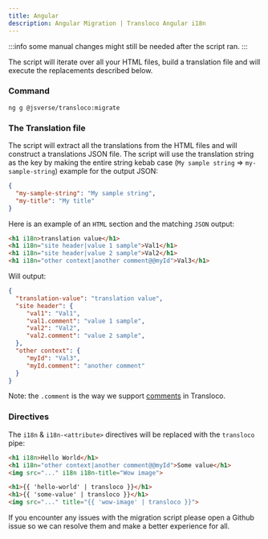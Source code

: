 ```yaml
---
title: Angular
description: Angular Migration | Transloco Angular i18n
---
```


:::info
some manual changes might still be needed after the script ran.
:::

The script will iterate over all your HTML files, build a  translation file and will execute the replacements described below.

### Command
`ng g @jsverse/transloco:migrate`

### The Translation file

The script will extract all the translations from the HTML files and will construct a translations JSON file.
The script will use the translation string as the key by making the entire string kebab case (`My sample string` => `my-sample-string`) example for the output JSON:

```json title="en.json"
{
  "my-sample-string": "My sample string",
  "my-title": "My title"
}
```

Here is an example of an `HTML` section and the matching `JSON` output:

```html
<h1 i18n>translation value</h1>
<h1 i18n="site header|value 1 sample">Val1</h1>
<h1 i18n="site header|value 2 sample">Val2</h1>
<h1 i18n="other context|another comment@@myId">Val3</h1>
```

Will output:
```json title="en.json"
{
  "translation-value": "translation value",
  "site header": {
     "val1": "Val1",
     "val1.comment": "value 1 sample",
     "val2": "Val2",
     "val2.comment": "value 2 sample",
  },
  "other context": {
     "myId": "Val3",
     "myId.comment": "another comment"
  }
}
```

Note: the `.comment` is the way we support [comments](../tools/comments) in Transloco.

### Directives

The `i18n` & `i18n-<attribute>` directives will be replaced with the `transloco` pipe:

```html title="before.html"
<h1 i18n>Hello World</h1>
<h1 i18n="other context|another comment@@myId">Some value</h1>
<img src="..." i18n i18n-title="Wow image">
```

```html title="after.html"
<h1>{{ 'hello-world' | transloco }}</h1>
<h1>{{ 'some-value' | transloco }}</h1>
<img src="..." title="{{ 'wow-image' | transloco }}">
```

If you encounter any issues with the migration script please open a Github issue so we can resolve them and make a better experience for all.


